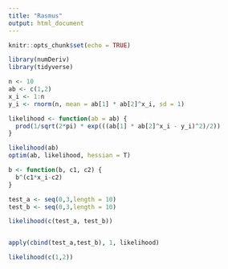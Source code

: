 ```yaml
---
title: "Rasmus"
output: html_document
---
```


```r
knitr::opts_chunk$set(echo = TRUE)

library(numDeriv)
library(tidyverse)
```


```r
n <- 10
ab <- c(1,2)
x_i <- 1:n
y_i <- rnorm(n, mean = ab[1] * ab[2]^x_i, sd = 1)

likelihood <- function(ab = ab) {
  prod(1/sqrt(2*pi) * exp(((ab[1] * ab[2]^x_i - y_i)^2)/2))
}

likelihood(ab)
optim(ab, likelihood, hessian = T)

b <- function(b, c1, c2) {
  b^(c1*x_i-c2)
}

test_a <- seq(0,3,length = 10)
test_b <- seq(0,3,length = 10)

likelihood(c(test_a, test_b))


apply(cbind(test_a,test_b), 1, likelihood)

likelihood(c(1,2))

```

